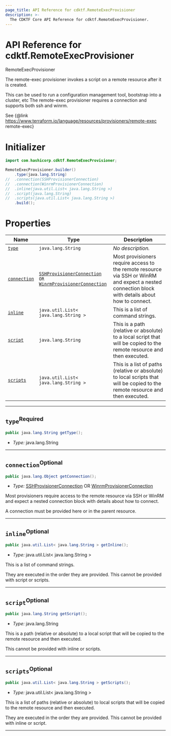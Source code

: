 ```yaml
---
page_title: API Reference for cdktf.RemoteExecProvisioner
description: >-
  The CDKTF Core API Reference for cdktf.RemoteExecProvisioner.
---
```


<!-- This file is generated through yarn generate-docs -->

# API Reference for cdktf.RemoteExecProvisioner

   RemoteExecProvisioner <a name="RemoteExecProvisioner" id="cdktf.RemoteExecProvisioner"></a>
  
  The remote-exec provisioner invokes a script on a remote resource after it is created.
  
  This can be used to run a configuration management tool, bootstrap into a cluster, etc
  The remote-exec provisioner requires a connection and supports both ssh and winrm.
  
  See {@link https://www.terraform.io/language/resources/provisioners/remote-exec remote-exec}
  
  # Initializer <a name="Initializer" id="cdktf.RemoteExecProvisioner.Initializer"></a>
  
  ```java
  import com.hashicorp.cdktf.RemoteExecProvisioner;
  
  RemoteExecProvisioner.builder()
      .type(java.lang.String)
  //  .connection(SSHProvisionerConnection)
  //  .connection(WinrmProvisionerConnection)
  //  .inline(java.util.List< java.lang.String >)
  //  .script(java.lang.String)
  //  .scripts(java.util.List< java.lang.String >)
      .build();
  ```
  
  # Properties <a name="Properties" id="Properties"></a>
  
  | **Name** | **Type** | **Description** |
  | --- | --- | --- |
  | <code><a href="#cdktf.RemoteExecProvisioner.property.type">type</a></code> | <code>java.lang.String</code> | *No description.* |
  | <code><a href="#cdktf.RemoteExecProvisioner.property.connection">connection</a></code> | <code><a href="#cdktf.SSHProvisionerConnection">SSHProvisionerConnection</a> OR <a href="#cdktf.WinrmProvisionerConnection">WinrmProvisionerConnection</a></code> | Most provisioners require access to the remote resource via SSH or WinRM and expect a nested connection block with details about how to connect. |
  | <code><a href="#cdktf.RemoteExecProvisioner.property.inline">inline</a></code> | <code>java.util.List< java.lang.String ></code> | This is a list of command strings. |
  | <code><a href="#cdktf.RemoteExecProvisioner.property.script">script</a></code> | <code>java.lang.String</code> | This is a path (relative or absolute) to a local script that will be copied to the remote resource and then executed. |
  | <code><a href="#cdktf.RemoteExecProvisioner.property.scripts">scripts</a></code> | <code>java.util.List< java.lang.String ></code> | This is a list of paths (relative or absolute) to local scripts that will be copied to the remote resource and then executed. |
  
  ---
  
  ## `type`<sup>Required</sup> <a name="type" id="cdktf.RemoteExecProvisioner.property.type"></a>
  
  ```java
  public java.lang.String getType();
  ```
  
  - *Type:* java.lang.String
  
  ---
  
  ## `connection`<sup>Optional</sup> <a name="connection" id="cdktf.RemoteExecProvisioner.property.connection"></a>
  
  ```java
  public java.lang.Object getConnection();
  ```
  
  - *Type:* <a href="#cdktf.SSHProvisionerConnection">SSHProvisionerConnection</a> OR <a href="#cdktf.WinrmProvisionerConnection">WinrmProvisionerConnection</a>
  
  Most provisioners require access to the remote resource via SSH or WinRM and expect a nested connection block with details about how to connect.
  
  A connection must be provided here or in the parent resource.
  
  ---
  
  ## `inline`<sup>Optional</sup> <a name="inline" id="cdktf.RemoteExecProvisioner.property.inline"></a>
  
  ```java
  public java.util.List< java.lang.String > getInline();
  ```
  
  - *Type:* java.util.List< java.lang.String >
  
  This is a list of command strings.
  
  They are executed in the order they are provided.
  This cannot be provided with script or scripts.
  
  ---
  
  ## `script`<sup>Optional</sup> <a name="script" id="cdktf.RemoteExecProvisioner.property.script"></a>
  
  ```java
  public java.lang.String getScript();
  ```
  
  - *Type:* java.lang.String
  
  This is a path (relative or absolute) to a local script that will be copied to the remote resource and then executed.
  
  This cannot be provided with inline or scripts.
  
  ---
  
  ## `scripts`<sup>Optional</sup> <a name="scripts" id="cdktf.RemoteExecProvisioner.property.scripts"></a>
  
  ```java
  public java.util.List< java.lang.String > getScripts();
  ```
  
  - *Type:* java.util.List< java.lang.String >
  
  This is a list of paths (relative or absolute) to local scripts that will be copied to the remote resource and then executed.
  
  They are executed in the order they are provided.
  This cannot be provided with inline or script.
  
  ---
  
